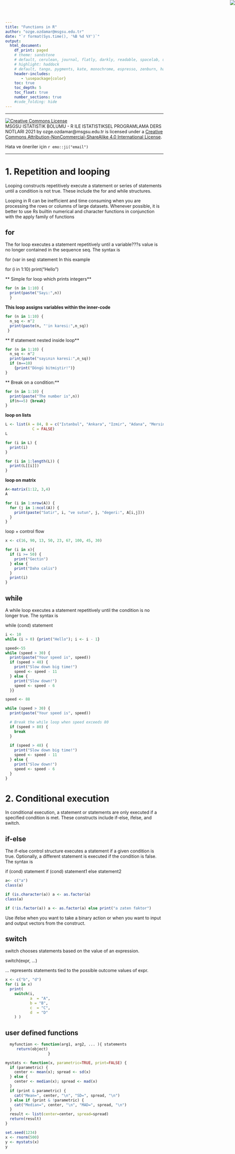 ```yaml
---
title: "Functions in R"
author: "ozge.ozdamar@msgsu.edu.tr"
date: "`r format(Sys.time(), '%B %d %Y')`"
output:
  html_document:
    df_print: paged
    # theme: sandstone
    # default, cerulean, journal, flatly, darkly, readable, spacelab, united, cosmo, lumen, paper, sandstone, simplex, and yeti.
    # highlight: haddock
    # default, tango, pygments, kate, monochrome, espresso, zenburn, haddock, and textmate
    header-includes:
       - \usepackage{color}
    toc: true
    toc_depth: 5
    toc_float: true
    number_sections: true
    #code_folding: hide
---
```


<img src="msgsulogo.png" style="position:absolute;top:0px;right:0px;" />


***

<a rel="license" href="http://creativecommons.org/licenses/by-nc-sa/4.0/"><img alt="Creative Commons License" style="border-width:0" src="https://i.creativecommons.org/l/by-nc-sa/4.0/88x31.png" /></a><br /><span xmlns:dct="http://purl.org/dc/terms/" property="dct:title">MSGSU ISTATISTIK BOLUMU - R ILE ISTATISTIKSEL PROGRAMLAMA DERS NOTLARI 2021</span> by <span xmlns:cc="http://creativecommons.org/ns#" property="cc:attributionName">ozge.ozdamar@msgsu.edu.tr</span> is licensed under a <a rel="license" href="http://creativecommons.org/licenses/by-nc-sa/4.0/">Creative Commons Attribution-NonCommercial-ShareAlike 4.0 International License</a>.

Hata ve öneriler için `r emo::ji("email")`

***




# 1. Repetition and looping
Looping constructs repetitively execute a statement or series of statements until a condition is not true. These include the for and while structures.

Looping in R can be inefficient and time consuming when you are processing the rows or columns of large datasets. Whenever possible, it is better to use Rs builtin numerical and character functions in conjunction with the apply family of functions


##   for    

 The for loop executes a statement repetitively until a variable???s value is no longer contained in the sequence seq. The syntax is

for (var in seq) statement In this example

for (i in 1:10)  print("Hello")

** Simple for loop which prints integers**

```r
for (n in 1:10) {
  print(paste("Sayı:",n))
  }
```

**This loop assigns variables within the inner-code**
```r
for (n in 1:10) {
  n_sq <- n^2
  print(paste(n, "'in karesi:",n_sq))
 }
```

** If statement nested inside loop**
```r
for (n in 1:10) {
  n_sq <- n^2
  print(paste("sayının karesi:",n_sq))
  if (n==10) 
    {print("Döngü bitmiştir!")}
}
```

** Break on a condition:**
```r
for (n in 1:10) {
  print(paste("The number is",n))
  if(n==5) {break}
}
```

**loop on lists**
```r
L <- list(A = 84, B = c("Istanbul", "Ankara", "Izmir", "Adana", "Mersin"), 
            C = FALSE)
L
```

```r
for (i in L) {
  print(i)
}
```


```r
for (i in 1:length(L)) {
  print(L[[i]])
}
```


**loop on matrix**
```r
A<-matrix(1:12, 3,4)
A
```

```r
for (i in 1:nrow(A)) {
  for (j in 1:ncol(A)) {
    print(paste("Satir", i, "ve sutun", j, "degeri:", A[i,j]))
  }
}
```


 loop + control flow
```r
x <- c(16, 90, 13, 50, 23, 67, 100, 45, 30)

for (i in x){
  if (i >= 50) {
    print("Gectin")
  } else {
    print("Daha calis")
  }
  print(i)
}
```


##    while    

 A while loop executes a statement repetitively until the condition is no  longer true. The syntax is

 while (cond) statement

```r
i <- 10
while (i > 0) {print("Hello"); i <- i - 1}

speed<-55
while (speed > 30) {
  print(paste("Your speed is", speed))
  if (speed > 48) {
    print("Slow down big time!")
    speed <- speed - 11
  } else {
    print("Slow down!")
    speed <- speed - 6
  }}

speed <- 88

while (speed > 30) {
  print(paste("Your speed is", speed))

  # Break the while loop when speed exceeds 80
  if (speed > 80) {
    break
  }
  
  if (speed > 48) {
    print("Slow down big time!")
    speed <- speed - 11
  } else {
    print("Slow down!")
    speed <- speed - 6
  }
}

```


# 2. Conditional execution

In conditional execution, a statement or statements are only executed if a specified condition is met. These constructs include if-else, ifelse, and switch.


##   if-else    

 The if-else control structure executes a statement if a given condition is true. Optionally, a different statement is executed if the condition is false. The syntax is

 if (cond) statement
 if (cond) statement1 else statement2

```r
a<- c("a")
class(a)

if (is.character(a)) a <- as.factor(a)
class(a)

if (!is.factor(a)) a <- as.factor(a) else print("a zaten faktor")

```

 Use ifelse when you want to take a binary action or when you want to input and output vectors from the construct.

##   switch     

 switch chooses statements based on the value of an expression.

  switch(expr, ...)

 ... represents statements tied to the possible outcome values of expr.

```r
x <- c("b", "d")
for (i in x)
  print(
    switch(i,
           a  = "A",
           b = "B",
           c  = "C",
           d  = "D"
    ) )

```


##    user defined functions      

```r
  myfunction <- function(arg1, arg2, ... ){ statements
     return(object)
                   }

mystats <- function(x, parametric=TRUE, print=FALSE) {
  if (parametric) {
    center <- mean(x); spread <- sd(x)
  } else {
    center <- median(x); spread <- mad(x)
  }
  if (print & parametric) {
    cat("Mean=", center, "\n", "SD=", spread, "\n")
  } else if (print & !parametric) {
    cat("Median=", center, "\n", "MAD=", spread, "\n")
  }
  result <- list(center=center, spread=spread)
  return(result)
}
```

```r
set.seed(1234)
x <- rnorm(500)
y <- mystats(x)
y
```





